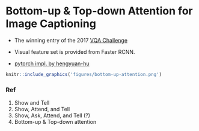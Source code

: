 # Bottom-up & Top-down Attention for Image Captioning

* The winning entry of the 2017 [VQA Challenge](https://visualqa.org/challenge.html)

- Visual feature set is provided from Faster RCNN.
- [pytorch impl. by hengyuan-hu](https://github.com/hengyuan-hu/bottom-up-attention-vqa)

```r
knitr::include_graphics('figures/bottom-up-attention.png')
```



### Ref

1. Show and Tell
2. Show, Attend, and Tell
3. Show, Ask, Attend, and Tell (?)
4. Bottom-up & Top-down attention